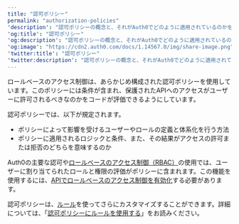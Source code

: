 ---
title: "認可ポリシー"
permalink: "authorization-policies"
'description': "認可ポリシーの概念と、それがAuth0でどのように適用されているのかを理解します。"
'og:title': "認可ポリシー"
'og:description': "認可ポリシーの概念と、それがAuth0でどのように適用されているのかを理解します。"
'og:image': "https://cdn2.auth0.com/docs/1.14567.0/img/share-image.png"
'twitter:title': "認可ポリシー"
'twitter:description': "認可ポリシーの概念と、それがAuth0でどのように適用されているのかを理解します。"
---

ロールベースのアクセス制御は、あらかじめ構成された認可ポリシーを使用しています。このポリシーには条件が含まれ、保護されたAPIへのアクセスがユーザーに許可されるべきなのかをコードが評価できるようにしています。

認可ポリシーでは、以下が規定されます。

* ポリシーによって影響を受けるユーザーやロールの定義と体系化を行う方法
* ポリシーに適用されるロジックと条件、また、その結果がアクセスの許可または拒否のどちらを意味するのか

Auth0の主要な認可や[ロールベースのアクセス制御（RBAC）](/ja-jp/manage-users/access-control/rbac)の使用では、ユーザーに割り当てられたロールと権限の評価がポリシーに含まれます。この機能を使用するには、[APIでロールベースのアクセス制御を有効化](/ja-jp/get-started/apis/enable-role-based-access-control-for-apis)する必要があります。

認可ポリシーは、[ルール](/ja-jp/customize/rules)を使ってさらにカスタマイズすることができます。詳細については、「[認可ポリシーにルールを使用する](/ja-jp/manage-users/access-control/rules-for-authorization-policies)」をお読みください。